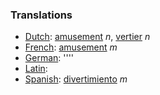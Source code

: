 ===Translations===
*[[Dutch]]: [[amusement]] ''n'', [[vertier]] ''n''
*[[French]]: [[amusement]] ''m''
*[[German]]: [[]] ''''
*[[Latin]]: [[]]
*[[Spanish]]: [[divertimiento]] ''m''